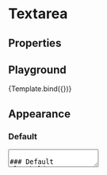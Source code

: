 
# Textarea

<Meta title="Components/Textarea" component={Textarea} />


<ArgsTable of={Textarea} />
<StyledSystemLinks component="Textarea" supportedProps={['margin', 'height', 'width']} />

## Properties

<ArgsTable of={Textarea} />

## Playground

<Canvas>
    <Story
        name="Basic"
        args={{
            placeholder: 'user@free-now.com',
            label: 'E-Mail Address',
            resize: 'vertical'
        }}
    >
        {Template.bind({})}
    </Story>
</Canvas>

## Appearance

### Default

<Textarea label="Default" />

### Default placeholder

<Textarea label="Default" placeholder="Placeholder" />

### Error

<Textarea label="Default" error />

### Disabled

<Textarea label="Default" disabled />

### Inverted

<ItemWrapper inverted gridTemplate="60% 1fr" mt={4}>
    <Textarea inverted label="Default" />
</ItemWrapper>
